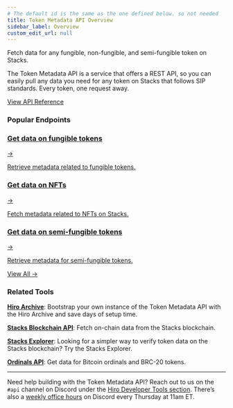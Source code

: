 ```yaml
---
# The default id is the same as the one defined below. so not needed
title: Token Metadata API Overview
sidebar_label: Overview
custom_edit_url: null
---
```



<p class="p-3 rounded-lg bg-neutral-100 text-neutral-500 dark:bg-neutral-800 dark:text-neutral-400">Fetch data for any fungible, non-fungible, and semi-fungible token on Stacks.</p>

<div class="mb-10"></div>

The Token Metadata API is a service that offers a REST API, so you can easily pull any data you need for any token on Stacks that follows SIP standards. Every token, one request away.

<div className="buttons-container">
  <a className="button-cta orange" href="/metadata" target='_blank'>
    View API Reference
  </a>
</div>

### Popular Endpoints

<div class="subSections my-8">
  <a href="/metadata/fungible-token-metadata">
    <div class="subSectionTitle"><h3>Get data on fungible tokens</h3><span>→</span></div>
    <p>Retrieve metadata related to fungible tokens.</p>
  </a>
  <a href="/metadata/non-fungible-token-metadata">
    <div class="subSectionTitle"><h3>Get data on NFTs</h3><span>→</span></div>
    <p>Fetch metadata related to NFTs on Stacks.</p>
  </a>
</div>

<div class="subSections my-8 lg:w-[50%]">
  <a href="/metadata/semi-fungible-token-metadata">
    <div class="subSectionTitle"><h3>Get data on semi-fungible tokens</h3><span>→</span></div>
    <p>Retrieve metadata for semi-fungible tokens.</p>
  </a>
</div>

<div class="flex justify-end my-8">
  <a href="/metadata" class="p-3">
    View All <span class="ml-1">→</span>
  </a>
</div>


### Related Tools

**[Hiro Archive](../hiro-archive/index.mdx)**: Bootstrap your own instance of the Token Metadata API with the Hiro Archive and save days of setup time.

**[Stacks Blockchain API](../stacks-blockchain-api/index.mdx)**: Fetch on-chain data from the Stacks blockchain.

**[Stacks Explorer](https://explorer.hiro.so)**: Looking for a simpler way to verify token data on the Stacks blockchain? Try the Stacks Explorer.

**[Ordinals API](../ordinals-api/index.mdx)**: Get data for Bitcoin ordinals and BRC-20 tokens.

---

Need help building with the Token Metadata API? Reach out to us on the `#api` channel on Discord under the [Hiro Developer Tools section](https://stacks.chat/). There’s also a [weekly office hours](https://events.stacks.co/event/HD16484710) on Discord every Thursday at 11am ET.